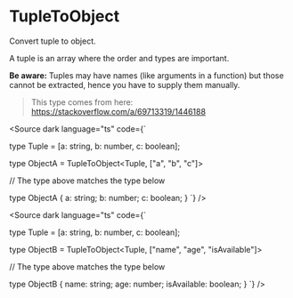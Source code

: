 
# TupleToObject

Convert tuple to object.

A tuple is an array where the order and types are important.

**Be aware:** Tuples may have names (like arguments in a function) but those cannot be extracted,
hence you have to supply them manually.

> This type comes from here: https://stackoverflow.com/a/69713319/1446188

<Source dark language="ts" code={`

type Tuple = [a: string, b: number, c: boolean];

type ObjectA = TupleToObject<Tuple, ["a", "b", "c"]>

// The type above matches the type below

type ObjectA {
    a: string;
    b: number;
    c: boolean;
}
`} />

<Source dark language="ts" code={`

type Tuple = [a: string, b: number, c: boolean];

type ObjectB = TupleToObject<Tuple, ["name", "age", "isAvailable"]>

// The type above matches the type below

type ObjectB {
    name: string;
    age: number;
    isAvailable: boolean;
}
`} />
